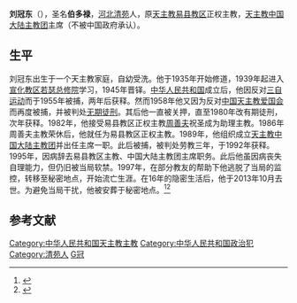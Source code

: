 '''刘冠东'''（{{bd|1919年||2013年|10月28日|catIdx=Liu}}），圣名'''伯多禄'''，[[河北|河北]][[清苑|清苑]]人，原[[天主教易县教区|天主教易县教区]]正权主教，[[天主教中国大陆主教团|天主教中国大陆主教团]]主席（不被中国政府承认）。

== 生平 ==
刘冠东出生于一个天主教家庭，自幼受洗。他于1935年开始修道，1939年起进入[[宣化教区|宣化教区]][[若瑟总修院|若瑟总修院]]学习，1945年晋铎。[[中华人民共和国|中华人民共和国]]成立后，他因反对[[三自运动|三自运动]]而于1955年被捕，两年后获释。然而1958年他又因为反对[[中国天主教爱国会|中国天主教爱国会]]而再度被捕，并被判处[[无期徒刑|无期徒刑]]。其后他一直被关押，直至1980年改有期徒刑，次年获释。1982年，他接受易县教区正权主教[[周善夫|周善夫]]祝圣成为助理主教。1986年周善夫主教荣休后，他就任为易县教区正权主教。1989年，他组织成立[[天主教中国大陆主教团|天主教中国大陆主教团]]并出任主席一职。此后被捕，被判处劳教三年，于1992年获释。1995年，因病辞去易县教区主教、中国大陆主教团主席职务。此后他虽因病丧失自理能力，但仍旧被当局软禁。1997年，在部分教友的帮助下他逃脱了当局的监控，转移至秘密地点，开始流亡生涯。在16年的隐密生活后，他于2013年10月去世。为避免当局干扰，他被安葬于秘密地点。<ref>{{cite web|url=http://china.ucanews.com/2013/11/05/地下主教團前任執行主席劉冠東主教安息/|title=地下主教团前任执行主席刘冠东主教安息|date=2013-11-05|work=天亚社|access-date=2019-12-25|archive-url=https://web.archive.org/web/20160401084918/http://china.ucanews.com/2013/11/05/%e5%9c%b0%e4%b8%8b%e4%b8%bb%e6%95%99%e5%9c%98%e5%89%8d%e4%bb%bb%e5%9f%b7%e8%a1%8c%e4%b8%bb%e5%b8%ad%e5%8a%89%e5%86%a0%e6%9d%b1%e4%b8%bb%e6%95%99%e5%ae%89%e6%81%af/|archive-date=2016-04-01|dead-url=yes}}</ref><ref>{{cite web|url=http://cn.rfi.fr/中国/20131107-中国地下教会主教刘冠东/|title=中国地下教会主教刘冠东|date=2013-11-07|work=法广|accessdate=2020-12-21|archive-date=2019-05-09|archive-url=https://web.archive.org/web/20190509204932/http://cn.rfi.fr/%E4%B8%AD%E5%9B%BD/20131107-%E4%B8%AD%E5%9B%BD%E5%9C%B0%E4%B8%8B%E6%95%99%E4%BC%9A%E4%B8%BB%E6%95%99%E5%88%98%E5%86%A0%E4%B8%9C|dead-url=no}}</ref>

== 参考文献 ==
{{reflist}}

[[Category:中华人民共和国天主教主教|Category:中华人民共和国天主教主教]]
[[Category:中华人民共和国政治犯|Category:中华人民共和国政治犯]]
[[Category:清苑人|Category:清苑人]]
[[Category:刘姓|G冠]]